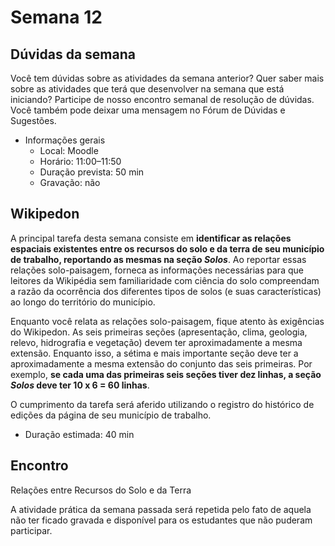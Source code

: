 # Semana 12

## Dúvidas da semana

Você tem dúvidas sobre as atividades da semana anterior? Quer saber mais sobre as atividades que terá que desenvolver na semana que está iniciando? Participe de nosso encontro semanal de resolução de dúvidas. Você também pode deixar uma mensagem no Fórum de Dúvidas e Sugestões.

* Informações gerais
  * Local: Moodle
  * Horário: 11:00–11:50
  * Duração prevista: 50 min
  * Gravação: não

## Wikipedon

A principal tarefa desta semana consiste em **identificar as relações espaciais existentes entre os recursos do solo e da terra de seu município de trabalho, reportando as mesmas na seção _Solos_**. Ao reportar essas relações solo-paisagem, forneca as informações necessárias para que leitores da Wikipédia sem familiaridade com ciência do solo compreendam a razão da ocorrência dos diferentes tipos de solos (e suas características) ao longo do território do município.

Enquanto você relata as relações solo-paisagem, fique atento às exigências do Wikipedon. As seis primeiras seções (apresentação, clima, geologia, relevo, hidrografia e vegetação) devem ter aproximadamente a mesma extensão. Enquanto isso, a sétima e mais importante seção deve ter a aproximadamente a mesma extensão do conjunto das seis primeiras. Por exemplo, **se cada uma das primeiras seis seções tiver dez linhas, a seção _Solos_ deve ter 10 x 6 = 60 linhas**.

O cumprimento da tarefa será aferido utilizando o registro do histórico de edições da página de seu município de trabalho.

* Duração estimada: 40 min

## Encontro

Relações entre Recursos do Solo e da Terra

A atividade prática da semana passada será repetida pelo fato de aquela não ter ficado gravada e disponível para os estudantes que não puderam participar.
